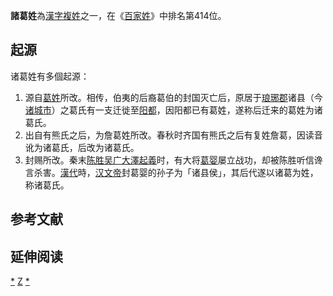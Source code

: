{{unreferenced|time=2010-09-12T06:01:20+00:00}}
{{姓氏
|复姓=是
|姓氏=诸葛
|拼音=Zhūgě
|注音=	ㄓㄨ　ㄍㄜˊ
|中国大陆=Zhūgě
|南京官話=Zhu<sup>1</sup> go<sup>5</sup>
|台湾=Chuko
|香港=Chu-kot
|澳门=
|新加坡=
|马来西亚=
|新字体=諸葛
|旧字体=諸葛
|平假名=しょかつ
|片假名=ショカツ
|越南=Gia Cát
|谚文=제갈
|文觀部式=jegal
|馬-賴式=chegal
|日语罗马字=shokatsu
|反切=
|同音字=
|堂号=
|郡望=[[琅琊郡|琅琊郡]]
}}

'''諸葛姓'''為[[漢字姓氏|漢字]][[複姓|複姓]]之一，在《[[百家姓|百家姓]]》中排名第414位。

== 起源 ==
诸葛姓有多個起源：
#源自[[葛姓|葛姓]]所改。相传，伯夷的后裔葛伯的封国灭亡后，原居于[[琅琊郡|琅琊郡]]诸县（今[[诸城市|诸城市]]）之葛氏有一支迁徙至[[阳都|阳都]]，因阳都已有葛姓，遂称后迁来的葛姓为诸葛氏。
#出自有熊氏之后，为詹葛姓所改。春秋时齐国有熊氏之后有复姓詹葛，因读音讹为诸葛氏，后改为诸葛氏。
#封赐所改。秦末[[陈胜|陈胜]][[吴广|吴广]][[大澤起義|大澤起義]]时，有大将[[葛婴|葛婴]]屡立战功，却被陈胜听信谗言杀害。[[漢代|漢代]]時，[[汉文帝|汉文帝]]封葛婴的孙子为「诸县侯」，其后代遂以诸葛为姓，称诸葛氏。

==参考文献==
{{reflist}}

== 延伸阅读 ==
{{Wikisource further reading}}

[[Category:諸葛姓|*]]
[[Category:漢姓|Z]]
[[Category:复姓|*]]